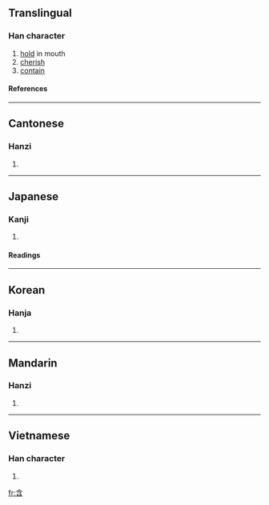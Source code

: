 ==Translingual==

===Han character===
{{Han char|rn=30|rad=口|as=04|sn=7|four=8060<sub>2</sub>|canj=人戈弓口 (OINR)|ids=⿱[[今]][[口]]}}
# [[hold]] in mouth
# [[cherish]]
# [[contain]]

====References====
{{Han ref|kx=0178.140|dkj=03350|dj=0395.190|hdz=10592.010|uh=542B|ud=21547|bh=A774|bd=42868}}

----

==Cantonese==

===Hanzi===
{{yue-hanzi|jyut=ham4|y=ham4}}
# {{defn|Cantonese}}

----

==Japanese==

===Kanji===
{{ja-kanji|grade=c|rs=口04}}
# {{defn|Japanese}}

====Readings====
{{ja-readings|on=[[がん]] (gan)|kun=[[ふくむ]] (fukumu), [[ふくめる]] (fukumeru)}}

----

==Korean==

===Hanja===
{{ko-hanja|hangeul=함|rv=ham|mr=ham}}
# {{defn|Korean}}

----

==Mandarin==

===Hanzi===
{{cmn-hanzi|pin=[[hán]] ([[han2]])|wg=han<sup>2</sup>}}
# {{defn|Mandarin}}

----

==Vietnamese==

===Han character===
{{vi-hantu|hàm}}

# {{defn|Vietnamese}}

[[fr:含]]